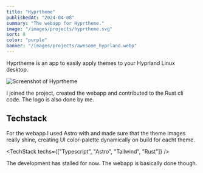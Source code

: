 ```yaml
---
title: "Hyprtheme"
publishedAt: "2024-04-08"
summary: "The webapp for Hyprtheme."
image: "/images/projects/hyprtheme.svg"
sort: 8
color: "purple"
banner: "/images/projects/awesome_hyprland.webp"
---
```


Hyprtheme is an app to easily apply themes to your Hyprland Linux desktop.

![Screenshot of Hyprtheme](/images/projects/hyprtheme.webp)

I joined the project, created the webapp and contributed to the Rust cli code. The logo is also done by me.

## Techstack

For the webapp I used Astro with and made sure that the theme images really shine, creating UI color-palette dynamically on build for eacht theme.

<TechStack techs={["Typescript", "Astro", "Tailwind", "Rust"]} />

The development has stalled for now. The webapp is basically done though.
